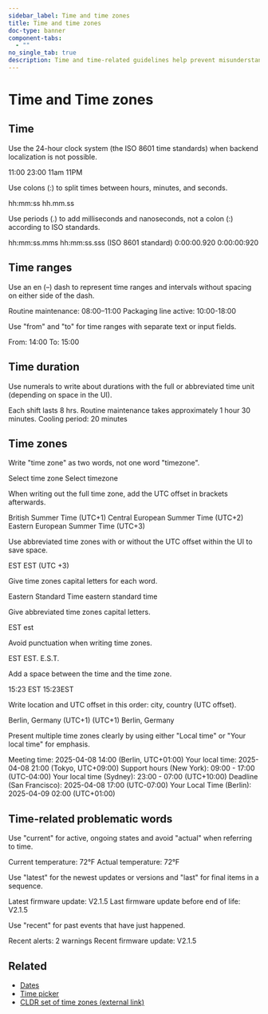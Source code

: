 ```yaml
---
sidebar_label: Time and time zones
title: Time and time zones
doc-type: banner
component-tabs:
  - ""
no_single_tab: true
description: Time and time-related guidelines help prevent misunderstandings and errors, especially in global operations where different time zones are involved. By standardizing how times and time zones are presented, users can easily interpret and coordinate schedules, leading to more efficient and reliable operations.
---
```



# Time and Time zones

## Time

Use the 24-hour clock system (the ISO 8601 time standards) when backend localization is not possible.

<DoAndDont>
  <DoAndDont.Do>
    <DoAndDont.Item>11:00</DoAndDont.Item>
    <DoAndDont.Item>23:00</DoAndDont.Item>
  </DoAndDont.Do>
  <DoAndDont.Dont>
    <DoAndDont.Item>11am</DoAndDont.Item>
    <DoAndDont.Item>11PM</DoAndDont.Item>
  </DoAndDont.Dont>
</DoAndDont>

Use colons (:) to split times between hours, minutes, and seconds.

<DoAndDont>
  <DoAndDont.Do>
    <DoAndDont.Item>hh:mm:ss</DoAndDont.Item>
  </DoAndDont.Do>
  <DoAndDont.Dont>
    <DoAndDont.Item>hh.mm.ss</DoAndDont.Item>
  </DoAndDont.Dont>
</DoAndDont>

Use periods (.) to add milliseconds and nanoseconds, not a colon (:) according to ISO standards.

<DoAndDont>
  <DoAndDont.Do>
    <DoAndDont.Item>hh:mm:ss.mms</DoAndDont.Item>
    <DoAndDont.Item>hh:mm:ss.sss (ISO 8601 standard)</DoAndDont.Item>
    <DoAndDont.Item>0:00:00.920</DoAndDont.Item>
  </DoAndDont.Do>
  <DoAndDont.Dont>
    <DoAndDont.Item>0:00:00:920</DoAndDont.Item>
  </DoAndDont.Dont>
</DoAndDont>

## Time ranges

Use an en (–) dash to represent time ranges and intervals without spacing on either side of the dash.

<DoAndDont>
  <DoAndDont.Do>
    <DoAndDont.Item>Routine maintenance: 08:00–11:00</DoAndDont.Item>
  </DoAndDont.Do>
  <DoAndDont.Dont>
    <DoAndDont.Item>Packaging line active: 10:00-18:00</DoAndDont.Item>
  </DoAndDont.Dont>
</DoAndDont>

Use "from" and "to" for time ranges with separate text or input fields.

<DoAndDont>
  <DoAndDont.Do>
    <DoAndDont.Item>From: 14:00</DoAndDont.Item>
    <DoAndDont.Item>To: 15:00</DoAndDont.Item>
  </DoAndDont.Do>
</DoAndDont>

## Time duration

Use numerals to write about durations with the full or abbreviated time unit (depending on space in the UI).

<DoAndDont>
  <DoAndDont.Do>
    <DoAndDont.Item>Each shift lasts 8 hrs.</DoAndDont.Item>
    <DoAndDont.Item>Routine maintenance takes approximately 1 hour 30 minutes.</DoAndDont.Item>
    <DoAndDont.Item>Cooling period: 20 minutes</DoAndDont.Item>
  </DoAndDont.Do>
</DoAndDont>

## Time zones

Write "time zone" as two words, not one word "timezone".

<DoAndDont>
  <DoAndDont.Do>
    <DoAndDont.Item>Select time zone</DoAndDont.Item>
  </DoAndDont.Do>
  <DoAndDont.Dont>
    <DoAndDont.Item>Select timezone</DoAndDont.Item>
  </DoAndDont.Dont>
</DoAndDont>

When writing out the full time zone, add the UTC offset in brackets afterwards.

<DoAndDont>
  <DoAndDont.Do>
    <DoAndDont.Item>British Summer Time (UTC+1)</DoAndDont.Item>
    <DoAndDont.Item>Central European Summer Time (UTC+2)</DoAndDont.Item>
    <DoAndDont.Item>Eastern European Summer Time (UTC+3)</DoAndDont.Item>
  </DoAndDont.Do>
</DoAndDont>

Use abbreviated time zones with or without the UTC offset within the UI to save space.

<DoAndDont>
  <DoAndDont.Do>
    <DoAndDont.Item>EST</DoAndDont.Item>
    <DoAndDont.Item>EST (UTC +3)</DoAndDont.Item>
  </DoAndDont.Do>
</DoAndDont>

Give time zones capital letters for each word.

<DoAndDont>
  <DoAndDont.Do>
    <DoAndDont.Item>Eastern Standard Time</DoAndDont.Item>
  </DoAndDont.Do>
  <DoAndDont.Dont>
    <DoAndDont.Item>eastern standard time</DoAndDont.Item>
  </DoAndDont.Dont>
</DoAndDont>

Give abbreviated time zones capital letters.

<DoAndDont>
  <DoAndDont.Do>
    <DoAndDont.Item>EST</DoAndDont.Item>
  </DoAndDont.Do>
  <DoAndDont.Dont>
    <DoAndDont.Item>est</DoAndDont.Item>
  </DoAndDont.Dont>
</DoAndDont>

Avoid punctuation when writing time zones.

<DoAndDont>
  <DoAndDont.Do>
    <DoAndDont.Item>EST</DoAndDont.Item>
  </DoAndDont.Do>
  <DoAndDont.Dont>
    <DoAndDont.Item>EST.</DoAndDont.Item>
    <DoAndDont.Item>E.S.T.</DoAndDont.Item>
  </DoAndDont.Dont>
</DoAndDont>

Add a space between the time and the time zone.

<DoAndDont>
  <DoAndDont.Do>
    <DoAndDont.Item>15:23 EST</DoAndDont.Item>
  </DoAndDont.Do>
  <DoAndDont.Dont>
    <DoAndDont.Item>15:23EST</DoAndDont.Item>
  </DoAndDont.Dont>
</DoAndDont>

Write location and UTC offset in this order: city, country (UTC offset).

<DoAndDont>
  <DoAndDont.Do>
    <DoAndDont.Item>Berlin, Germany (UTC+1)</DoAndDont.Item>
  </DoAndDont.Do>
  <DoAndDont.Dont>
    <DoAndDont.Item>(UTC+1) Berlin, Germany</DoAndDont.Item>
  </DoAndDont.Dont>
</DoAndDont>

Present multiple time zones clearly by using either "Local time" or "Your local time" for emphasis.

<DoAndDont>
  <DoAndDont.Do>
    <DoAndDont.Item>Meeting time: 2025-04-08 14:00 (Berlin, UTC+01:00)
Your local time: 2025-04-08 21:00 (Tokyo, UTC+09:00)</DoAndDont.Item>
    <DoAndDont.Item>Support hours (New York): 09:00 - 17:00 (UTC-04:00)
Your local time (Sydney): 23:00 - 07:00 (UTC+10:00)</DoAndDont.Item>
    <DoAndDont.Item>Deadline (San Francisco): 2025-04-08 17:00 (UTC-07:00)
Your Local Time (Berlin): 2025-04-09 02:00 (UTC+01:00)</DoAndDont.Item>
  </DoAndDont.Do>
</DoAndDont>

## Time-related problematic words

Use "current" for active, ongoing states and avoid "actual" when referring to time.

<DoAndDont>
  <DoAndDont.Do>
    <DoAndDont.Item>Current temperature: 72°F</DoAndDont.Item>
  </DoAndDont.Do>
  <DoAndDont.Dont>
    <DoAndDont.Item>Actual temperature: 72°F</DoAndDont.Item>
  </DoAndDont.Dont>
</DoAndDont>

Use "latest" for the newest updates or versions and "last" for final items in a sequence.

<DoAndDont>
  <DoAndDont.Do>
    <DoAndDont.Item>Latest firmware update: V2.1.5</DoAndDont.Item>
    <DoAndDont.Item>Last firmware update before end of life: V2.1.5</DoAndDont.Item>
  </DoAndDont.Do>
</DoAndDont>

Use "recent" for past events that have just happened.

<DoAndDont>
  <DoAndDont.Do>
    <DoAndDont.Item>Recent alerts: 2 warnings</DoAndDont.Item>
  </DoAndDont.Do>
  <DoAndDont.Dont>
    <DoAndDont.Item>Recent firmware update: V2.1.5</DoAndDont.Item>
  </DoAndDont.Dont>
</DoAndDont>

## Related

- [Dates](./date.mdx)
- [Time picker](../../../components/time-picker/index.mdx)
- [CLDR set of time zones (external link)](https://cldr.unicode.org/translation/time-zones-and-city-names)